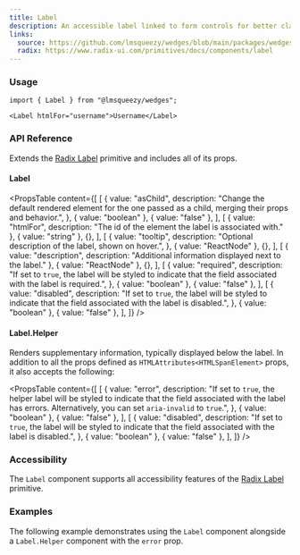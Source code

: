 ```yaml
---
title: Label
description: An accessible label linked to form controls for better clarity and usability.
links:
  source: https://github.com/lmsqueezy/wedges/blob/main/packages/wedges/src/components/Label/Label.tsx
  radix: https://www.radix-ui.com/primitives/docs/components/label
---
```


<PreviewComponent name="label/preview" />

### Usage

```tsx
import { Label } from "@lmsqueezy/wedges";
```

```tsx showLineNumbers
<Label htmlFor="username">Username</Label>
```

### API Reference

Extends the <a href="https://www.radix-ui.com/primitives/docs/components/label" rel="nofollow noreferrer" target="_blank">Radix Label</a> primitive and includes all of its props.

#### Label

<PropsTable
  content={[
    [
      {
        value: "asChild",
        description:
          "Change the default rendered element for the one passed as a child, merging their props and behavior.",
      },
      { value: "boolean" },
      { value: "false" },
    ],
    [
      { value: "htmlFor", description: "The id of the element the label is associated with." },
      { value: "string" },
      {},
    ],
    [
      {
        value: "tooltip",
        description: "Optional description of the label, shown on hover.",
      },
      { value: "ReactNode" },
      {},
    ],
    [
      { value: "description", description: "Additional information displayed next to the label." },
      { value: "ReactNode" },
      {},
    ],
    [
      {
        value: "required",
        description:
          "If set to `true`, the label will be styled to indicate that the field associated with the label is required.",
      },
      { value: "boolean" },
      { value: "false" },
    ],
    [
      {
        value: "disabled",
        description:
          "If set to `true`, the label will be styled to indicate that the field associated with the label is disabled.",
      },
      { value: "boolean" },
      { value: "false" },
    ],
  ]}
/>

#### Label.Helper

Renders supplementary information, typically displayed below the label. In addition to all the props defined as `HTMLAttributes<HTMLSpanElement>` props, it also accepts the following:

<PropsTable
  content={[
    [
      {
        value: "error",
        description:
          "If set to `true`, the helper label will be styled to indicate that the field associated with the label has errors. Alternatively, you can set `aria-invalid` to `true`.",
      },
      { value: "boolean" },
      { value: "false" },
    ],
    [
      {
        value: "disabled",
        description:
          "If set to `true`, the label will be styled to indicate that the field associated with the label is disabled.",
      },
      { value: "boolean" },
      { value: "false" },
    ],
  ]}
/>

### Accessibility

The `Label` component supports all accessibility features of the <a href="https://www.radix-ui.com/primitives/docs/components/label#accessibility" target="_blank" rel="nofollow noreferrer">Radix Label</a> primitive.

### Examples

The following example demonstrates using the `Label` component alongside a `Label.Helper` component with the `error` prop.

<PreviewComponent name="label/example-1" />
